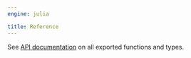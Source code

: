 ```yaml
---
engine: julia

title: Reference
---
```


See [API documentation](apis.qmd) on all exported functions and types.



